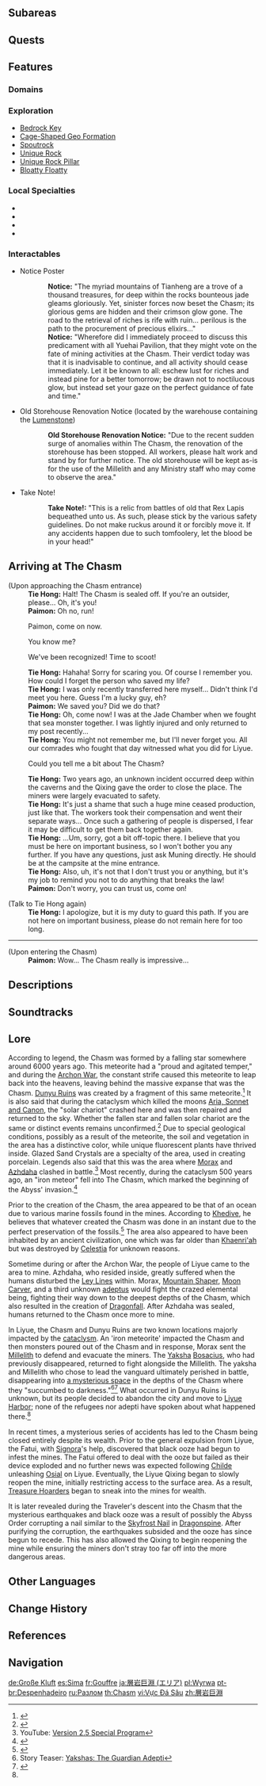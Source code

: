{{About|the overground [[area]]|the undeground tunnels|The Chasm: Underground Mines|the [[subregion]] ecnompassing both surface and depths|The Chasm (Subregion)}}
{{Location Infobox
|title        = The Chasm
|image        = <gallery>
The Chasm.png|In-Game
The Chasm Map.png|Map
</gallery>
|type         = Area
|region       = Liyue
|subregion    = The Chasm (Subregion)
}}
{{Location Intro|description=<p>In the recent past, a series of mysterious accidents led the entire mine to be closed, putting its workers out of a job. However, the [[Liyue Qixing]] is gradually reopening the area, thus allowing miners to resume working. Beneath the Seven-Star Array is [[The Chasm: Underground Mines|the Underground Mines]].</p>}}

==Subareas==
{{Locations Gallery|Subareas}}

==Quests==
{{Quests by Category List|The Chasm (Area) Quests|heo=1}}

==Features==
===Domains===
{{Domains by Category Gallery}}

===Exploration===
* [[Bedrock Key]]
* [[Cage-Shaped Geo Formation]]
* [[Spoutrock]]
* [[Unique Rock]]
* [[Unique Rock Pillar]]
* [[Bloatty Floatty]]

===Local Specialties===
* {{Item|Cor Lapis}}
* {{Item|Noctilucous Jade}}
* {{Item|Qingxin}}
* {{Item|Violetgrass}}

===Interactables===
* Notice Poster
{{Dialogue Start}}
::'''Notice:''' "The myriad mountains of Tianheng are a trove of a thousand treasures, for deep within the rocks bounteous jade gleams gloriously. Yet, sinister forces now beset the Chasm; its glorious gems are hidden and their crimson glow gone. The road to the retrieval of riches is rife with ruin... perilous is the path to the procurement of precious elixirs..."
::'''Notice:''' "Wherefore did I immediately proceed to discuss this predicament with all Yuehai Pavilion, that they might vote on the fate of mining activities at the Chasm. Their verdict today was that it is inadvisable to continue, and all activity should cease immediately. Let it be known to all: eschew lust for riches and instead pine for a better tomorrow; be drawn not to noctilucous glow, but instead set your gaze on the perfect guidance of fate and time."
{{Dialogue End}}
* Old Storehouse Renovation Notice (located by the warehouse containing the [[Lumenstone]])
{{Dialogue Start}}
::'''Old Storehouse Renovation Notice:''' "Due to the recent sudden surge of anomalies within The Chasm, the renovation of the storehouse has been stopped. All workers, please halt work and stand by for further notice. The old storehouse will be kept as-is for the use of the Millelith and any Ministry staff who may come to observe the area."
{{Dialogue End}}
* Take Note!
{{Dialogue Start}}
::'''Take Note!:''' "This is a relic from battles of old that Rex Lapis bequeathed unto us. As such, please stick by the various safety guidelines. Do not make ruckus around it or forcibly move it. If any accidents happen due to such tomfoolery, let the blood be in your head!"
{{Dialogue End}}

==Arriving at The Chasm==
<!-- This dialogue isn't part of any quest. Is the dialogue different if the player hasn't done Archon Quest Chapter 1 yet? -->
{{Dialogue Start}}
;(Upon approaching the Chasm entrance)
:'''Tie Hong:''' Halt! The Chasm is sealed off. If you're an outsider, please... Oh, it's you!
:'''Paimon:''' Oh no, run!
:{{DIcon}} Paimon, come on now.
:{{DIcon}} You know me?
:{{DIcon}} We've been recognized! Time to scoot!
:'''Tie Hong:''' Hahaha! Sorry for scaring you. Of course I remember you. How could I forget the person who saved my life?
:'''Tie Hong:''' I was only recently transferred here myself... Didn't think I'd meet you here. Guess I'm a lucky guy, eh?
:'''Paimon:''' We saved you? Did we do that?
:'''Tie Hong:''' Oh, come now! I was at the Jade Chamber when we fought that sea monster together. I was lightly injured and only returned to my post recently...
:'''Tie Hong:''' You might not remember me, but I'll never forget you. All our comrades who fought that day witnessed what you did for Liyue.
:{{DIcon}} Could you tell me a bit about The Chasm?
:'''Tie Hong:''' Two years ago, an unknown incident occurred deep within the caverns and the Qixing gave the order to close the place. The miners were largely evacuated to safety.
:'''Tie Hong:''' It's just a shame that such a huge mine ceased production, just like that. The workers took their compensation and went their separate ways... Once such a gathering of people is dispersed, I fear it may be difficult to get them back together again.
:'''Tie Hong:''' ...Um, sorry, got a bit off-topic there. I believe that you must be here on important business, so I won't bother you any further. If you have any questions, just ask Muning directly. He should be at the campsite at the mine entrance.
:'''Tie Hong:''' Also, uh, it's not that I don't trust you or anything, but it's my job to remind you not to do anything that breaks the law!
:'''Paimon:''' Don't worry, you can trust us, come on!

;(Talk to Tie Hong again)
:'''Tie Hong:''' I apologize, but it is my duty to guard this path. If you are not here on important business, please do not remain here for too long.

----

;(Upon entering the Chasm)
:'''Paimon:''' Wow... The Chasm really is impressive...
{{Dialogue End}}

==Descriptions==
{{Description|The Chasm, which has been sealed, has experienced unknown shifts in recent days. Muning, the Ministry of Civil Affairs representative, is getting worried.<br>To calm the disturbances below, an adventurous Exploration Team is formed to head down into the depths.<br>Go to The Chasm and clear a path for a new adventure.|[https://webstatic-sea.hoyoverse.com/ys/event/e20220319-previ-fd5q/index.html Version 2.6 Website]}}
{{Description/Viewpoint|View from The Chasm's Surface}}

==Soundtracks==
{{Soundtracks by Category Table|type=location}}

==Lore==
According to legend, the Chasm was formed by a falling star somewhere around 6000 years ago. This meteorite had a "proud and agitated temper," and during the [[Archon War]], the constant strife caused this meteorite to leap back into the heavens, leaving behind the massive expanse that was the Chasm. [[Dunyu Ruins]] was created by a fragment of this same meteorite.<ref>{{Ref/Book|Records of Jueyun|6|Hidden Jade}}</ref> It is also said that during the cataclysm which killed the moons [[Aria, Sonnet and Canon]], the "solar chariot" crashed here and was then repaired and returned to the sky. Whether the fallen star and fallen solar chariot are the same or distinct events remains unconfirmed.<ref>{{Ref/ArtiSet|Vermillion Hereafter}}</ref> Due to special geological conditions, possibly as a result of the meteorite, the soil and vegetation in the area has a distinctive color, while unique fluorescent plants have thrived inside. Glazed Sand Crystals are a specialty of the area, used in creating porcelain. Legends also said that this was the area where [[Morax]] and [[Azhdaha]] clashed in battle.<ref name="2.5">YouTube: [https://youtu.be/EzgxnM-cU4s Version 2.5 Special Program]</ref> Most recently, during the cataclysm 500 years ago, an "iron meteor" fell into The Chasm, which marked the beginning of the Abyss' invasion.<ref name="ToM">{{Ref/ArtiSet|Tenacity of the Millelith}}</ref>

Prior to the creation of the Chasm, the area appeared to be that of an ocean due to various marine fossils found in the mines. According to [[Khedive]], he believes that whatever created the Chasm was done in an instant due to the perfect preservation of the fossils.<ref>{{Ref/Quest|Paleontological Investigation in The Chasm}}</ref> The area also appeared to have been inhabited by an ancient civilization, one which was far older than [[Khaenri'ah]] but was destroyed by [[Celestia]] for unknown reasons.

Sometime during or after the Archon War, the people of Liyue came to the area to mine. Azhdaha, who resided inside, greatly suffered when the humans disturbed the [[Ley Lines]] within. Morax, [[Mountain Shaper]], [[Moon Carver]], and a third unknown [[Adepti|adeptus]] would fight the crazed elemental being, fighting their way down to the deepest depths of the Chasm, which also resulted in the creation of [[Dragonfall]]. After Azhdaha was sealed, humans returned to the Chasm once more to mine.

In Liyue, the Chasm and Dunyu Ruins are two known locations majorly impacted by the [[cataclysm]]. An 'iron meteorite' impacted the Chasm and then monsters poured out of the Chasm and in response, Morax sent the [[Millelith]] to defend and evacuate the miners. The [[Yaksha]] [[Bosacius]], who had previously disappeared, returned to fight alongside the Millelith. The yaksha and Millelith who chose to lead the vanguard ultimately perished in battle, disappearing into [[The Chasm's Bed|a mysterious space]] in the depths of the Chasm where they "succumbed to darkness."<ref>Story Teaser: [https://youtu.be/Wv-Tr-sSoCs Yakshas: The Guardian Adepti]</ref><ref>{{Ref/Quest|Perilous Trail}}</ref> What occurred in Dunyu Ruins is unknown, but its people decided to abandon the city and move to [[Liyue Harbor]]; none of the refugees nor adepti have spoken about what happened there.<ref name="ToM" />

In recent times, a mysterious series of accidents has led to the Chasm being closed entirely despite its wealth. Prior to the general expulsion from Liyue, the Fatui, with [[Signora]]'s help, discovered that black ooze had begun to infest the mines. The Fatui offered to deal with the ooze but failed as their device exploded and no further news was expected following [[Tartaglia|Childe]] unleashing [[Osial]] on Liyue. Eventually, the Liyue Qixing began to slowly reopen the mine, initially restricting access to the surface area. As a result, [[Treasure Hoarders]] began to sneak into the mines for wealth.

It is later revealed during the Traveler's descent into the Chasm that the mysterious earthquakes and black ooze was a result of possibly the Abyss Order corrupting a nail similar to the [[Skyfrost Nail]] in [[Dragonspine]]. After purifying the corruption, the earthquakes subsided and the ooze has since begun to recede. This has also allowed the Qixing to begin reopening the mine while ensuring the miners don't stray too far off into the more dangerous areas.

==Other Languages==
{{Other Languages
|en      = The Chasm
|zhs     = 层岩巨渊
|zhs_rm  = Céngyán Jùyuān
|zht     = 層岩巨淵
|zht_rm  = Céngyán Jùyuān
|zh_tl   = Huge Abyss of Stratified Rock
|ja      = {{Rubi|層|そう|岩|がん|巨|きょ|淵|えん}}
|ja_rm   = Sougan-kyoen<ref>[[Map]], Label: The Chasm (Japanese)</ref>
|ja_tl   = Huge Abyss of Stratified Rock
|ko      = {{tt|층암거연|層岩巨淵}}
|ko_rm   = Cheung'am-geoyeon
|ko_tl   = Huge Abyss of Stratified Rock
|es      = Sima
|es_tl   = Chasm
|fr      = Gouffre
|fr_tl   = Chasm
|ru      = Разлом
|ru_tl   = The {{w|Fault (geology)|Fault}}
|th      = Chasm
|vi      = {{tt|Vực|域}} Đá Sâu
|vi_tl   = Deep Rock Canyon
|de      = Große Kluft
|de_tl   = Great Chasm
|id      = Chasm
|pt      = Despenhadeiro
|pt_tl   = Cliff
|tr      = Kanyon
|tr_tl   =Canyon 
|it      = La Voragine
|it_tl   = The Chasm
}}

==Change History==
{{Change History|2.6|introduced=1.0}}

==References==
{{Reflist}}

==Navigation==
{{Area Navbox|Liyue}}

[[de:Große Kluft]]
[[es:Sima]]
[[fr:Gouffre]]
[[ja:層岩巨淵 (エリア)]]
[[pl:Wyrwa]]
[[pt-br:Despenhadeiro]]
[[ru:Разлом]]
[[th:Chasm]]
[[vi:Vực Đá Sâu]]
[[zh:層岩巨淵]]